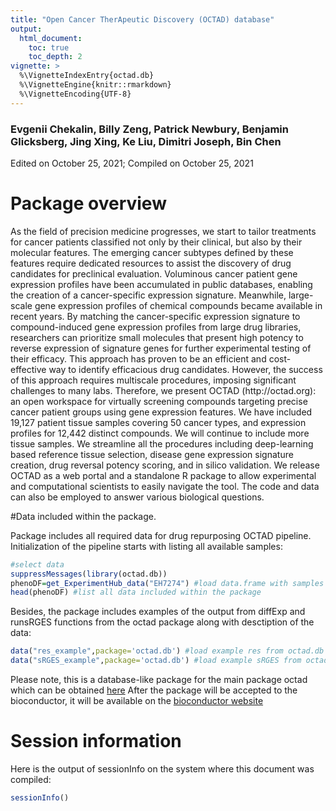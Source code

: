 ```yaml
---
title: "Open Cancer TherApeutic Discovery (OCTAD) database"
output: 
  html_document:
    toc: true
    toc_depth: 2
vignette: >
  %\VignetteIndexEntry{octad.db}
  %\VignetteEngine{knitr::rmarkdown}
  %\VignetteEncoding{UTF-8}
---
```

  

### Evgenii Chekalin, Billy Zeng, Patrick Newbury, Benjamin Glicksberg, Jing Xing, Ke Liu, Dimitri Joseph, Bin Chen
Edited on October 25, 2021; Compiled on October 25, 2021

# Package overview
As the field of precision medicine progresses, we start to tailor treatments for cancer patients classified not only by their clinical, but also by their molecular features. The emerging cancer subtypes defined by these features require dedicated resources to assist the discovery of drug candidates for preclinical evaluation. Voluminous cancer patient gene expression profiles have been accumulated in public databases, enabling the creation of a cancer-specific expression signature. Meanwhile, large-scale gene expression profiles of chemical compounds became available in recent years. By matching the cancer-specific expression signature to compound-induced gene expression profiles from large drug libraries, researchers can prioritize small molecules that present high potency to reverse expression of signature genes for further experimental testing of their efficacy. This approach has proven to be an efficient and cost-effective way to identify efficacious drug candidates. However, the success of this approach requires multiscale procedures, imposing significant challenges to many labs. Therefore, we present OCTAD (http://octad.org): an open workspace for virtually screening compounds targeting precise cancer patient groups using gene expression features. We have included 19,127 patient tissue samples covering 50 cancer types, and expression profiles for 12,442 distinct compounds.  We will continue to include more tissue samples. We streamline all the procedures including deep-learning based reference tissue selection, disease gene expression signature creation, drug reversal potency scoring, and in silico validation. We release OCTAD as a web portal and a standalone R package to allow experimental and computational scientists to easily navigate the tool. The code and data can also be employed to answer various biological questions.

#Data included within the package.

Package includes all required data for drug repurposing OCTAD pipeline. 
Initialization of the pipeline starts with listing all available samples:
```r
#select data
suppressMessages(library(octad.db))
phenoDF=get_ExperimentHub_data("EH7274") #load data.frame with samples included in the OCTAD database. 
head(phenoDF) #list all data included within the package
```

Besides, the package includes examples of the output from diffExp and runsRGES functions from the octad package along with desctiption of the data:
```r
data("res_example",package='octad.db') #load example res from octad.db
data("sRGES_example",package='octad.db') #load example sRGES from octad.db
```

Please note, this is a database-like package for the main package octad which can be obtained [here](https://bioconductor.org/packages/octad)
After the package will be accepted to the bioconductor, it will be available on the [bioconductor website](https://bioconductor.org/octad)

# Session information 
Here is the output of sessionInfo on the system where this document was compiled:
```r
sessionInfo()
```
